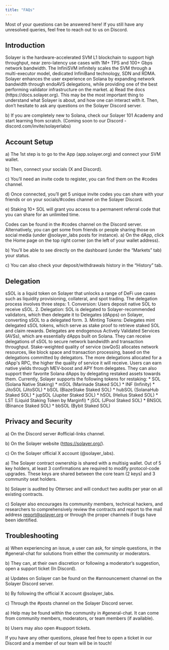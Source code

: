 ```yaml
---
title: "FAQs"
---
```


Most of your questions can be answered here! If you still have any unresolved queries, feel free to reach out to us on Discord.

## Introduction

<Accordion title="What is Solayer?">
  Solayer is the hardware-accelerated SVM L1 blockchain to support high throughput, near zero-latency use cases with 1M+ TPS and 100+ Gbps network bandwidth. The InfiniSVM infinitely scales the SVM through a multi-executor model, dedicated InfiniBand technology, SDN and RDMA.  
</Accordion>

<Accordion title="Why should I use Solayer?">
  Solayer enhances the user experience on Solana by expanding network bandwidth through endoAVS delegations, while providing one of the best performing validator infrastructure on the market.
</Accordion>

<Accordion title="How do I get started with Solayer?">
  a) Read the docs (https://docs.solayer.org). This may be the most important thing to understand what Solayer is about, and how one can interact with it. Then, don’t hesitate to ask any questions on the Solayer Discord server.

  b) If you are completely new to Solana, check our Solayer 101 Academy and start learning from scratch. (Coming soon to our Discord - discord.com/invite/solayerlabs)
</Accordion>

## Account Setup

<Accordion title="How do I create a Solayer account?">
  a) The 1st step is to go to the App (app.solayer.org) and connect your SVM wallet.

  b) Then, connect your socials (X and Discord).

  c) You’ll need an invite code to register, you can find them on the #codes channel.

  d) Once connected, you’ll get 5 unique invite codes you can share with your friends or on your socials/#codes channel on the Solayer Discord.

  e) Staking 10+ SOL will grant you access to a permanent referral code that you can share for an unlimited time.
</Accordion>

<Accordion title="How to get Solayer Codes?">
  Codes can be found in the #codes channel on the Discord server. Alternatively, you can get some from friends or people sharing those on social media (under @solayer_labs posts for instance).
</Accordion>

<Accordion title="How to check my staking status?">
  a) On the dApp, click the Home page on the top right corner (on the left of your wallet address).

  b) You’ll be able to see directly on the dashboard (under the “Markets” tab) your status.

  c) You can also check your deposit/withdrawals history in the “History” tab.
</Accordion>



## Delegation 

<Accordion title="What is sSOL?">
sSOL is a liquid token on Solayer that unlocks a range of DeFi use cases such as liquidity provisioning, collateral, and spot trading.
</Accordion>

<Accordion title="How does the delegation process work on Solayer?">
The delegation process involves three steps:
1. Conversion: Users deposit native SOL to receive sSOL.
2. Delegation: SOL is delegated to Solayer-recommended validators, which then delegate it to Delegates (dApps) on Solayer, converting sSOL to a delegated form.
3. Minting Tokens: Delegates mint delegated sSOL tokens, which serve as stake proof to retrieve staked SOL and claim rewards.
</Accordion>

<Accordion title="What are Delegates in the Solayer ecosystem?">
Delegates are endogenous Actively Validated Services (AVSs), which are essentially dApps built on Solana. They can receive delegations of sSOL to secure network bandwidth and transaction throughput.
</Accordion>

<Accordion title="What is stake-weighted quality of service (swQoS)?">
Stake-weighted quality of service (swQoS) allocates network resources, like block space and transaction processing, based on the delegations committed by delegators. The more delegations allocated for a dApp's RPC, the higher the quality of service it will receive.
</Accordion>


<Accordion title="What benefits do users get from delegating on Solayer?">
Users can earn native yields through MEV-boost and APY from delegates. They can also support their favorite Solana dApps by delegating restaked assets towards them.
</Accordion>

<Accordion title="What types of tokens can be restaked on Solayer?">
Currently, Solayer supports the following tokens for restaking:
* SOL (Solana Native Staking)
* mSOL (Marinade Staked SOL)
* INF (Infinity)
* JitoSOL (JitoSOL)
* bSOL (BlazeStake Staked SOL)
* hubSOL (SolanaHub Staked SOL)
* jupSOL (Jupiter Staked SOL)
* hSOL (Helius Staked SOL)
* LST (Liquid Staking Token by Marginfi)
* jSOL (JPool Staked SOL)
* BNSOL (Binance Staked SOL)
* bbSOL (Bybit Staked SOL)
</Accordion>



## Privacy and Security

<Accordion title="Where can I find verified Solayer links?">
  a) On the Discord server #official-links channel.

  b) On the Solayer website (https://solayer.org/).

  c) On the Solayer official X account (@solayer_labs).
</Accordion>

<Accordion title="How are Solayer staking pools/users protected?">
  a) The Solayer contract ownership is shared with a multisig wallet. Out of 5 key holders, at least 3 confirmations are required to modify protocol-code upgrades. These keys are shared between the core team (2 keys) and 3 community seat holders.

  b) Solayer is audited by Ottersec and will conduct two audits per year on all existing contracts.

  c) Solayer also encourages its community members, technical hackers, and researchers to comprehensively review the contracts and report to the mail address report@solayer.org or through the proper channels if bugs have been identified.
</Accordion>

## Troubleshooting

<Accordion title="What should I do if I'm experiencing issues?">
  a) When experiencing an issue, a user can ask, for simple questions, in the #general-chat for solutions from either the community or moderators.

  b) They can, at their own discretion or following a moderator’s suggestion, open a support ticket (In Discord).
</Accordion>

<Accordion title="Where can I get updates about Solayer?">
  a) Updates on Solayer can be found on the #announcement channel on the Solayer Discord server.

  b) By following the official X account @solayer_labs.

  c) Through the #posts channel on the Solayer Discord server.
</Accordion>

<Accordion title="Where can I find more help if I need it?">
  a) Help may be found within the community in #general-chat. It can come from community members, moderators, or team members (if available).

  b) Users may also open #support tickets.
</Accordion>

If you have any other questions, please feel free to open a ticket in our Discord and a member of our team will be in touch!

